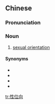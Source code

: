 ==Chinese==
{{zh-forms|t2=性位曏}}

===Pronunciation===
{{zh-pron
|m=xìngwèixiàng
|cat=n
}}

===Noun===
{{zh-noun}}

# [[sexual orientation]]

====Synonyms====
* {{zh-l|性傾向}}
* {{zh-l|性取向}}
* {{zh-l|性指向}}
* {{zh-l|性向}}

{{zh-cat|Sexuality|Sexual orientations}}

[[tr:性位向]]